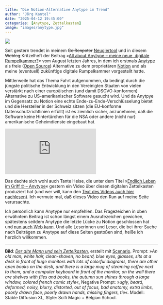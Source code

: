 ```yaml
---
title: "Die Notion-Alternative Anytype im Trend"
author: "Jörg Kantel"
date: "2025-04-12 19:45:00"
categories: [Anytype, Zettelkasten]
image: "images/anytype.jpg"
---
```


[![](images/anytype-b.jpg)](https://www.flickr.com/photos/schockwellenreiter/54035332486/)

Seit gestern trendet in meinem ~~Geißenpeter~~ [Neugiertool](https://www.goatcounter.com/) und in diesem ~~Weblog~~ Kritzelheft der Beitrag »[All about Anytype – meine neue, digitale Rumpelkammer?](https://kantel.github.io/posts/2024081201_anytype/)« vom August letzten Jahres, in dem ich erstmals [Anytype](https://anytype.io/) als freie ([Open Source](https://blog.anytype.io/our-open-philosophy/)) Alternative zu dem proprietären [Notion](http://cognitiones.kantel-chaos-team.de/produktivitaet/notion.html) und als meine (eventuell) zukünftige digitale Rumpelkammer vorgestellt hatte.

Mittlerweile hat das Thema Fahrt aufgenommen, da bedingt durch die jüngste politische Entwicklung in den Vereinigten Staaten von vielen verstärkt nach einer europäischen (und damit DSGVO-konformen) Alternative zu US-amerikanischer Software gesucht wird. Und da Anytpye im Gegensatz zu Notion eine echte Ende-zu-Ende-Verschlüsselung bietet und die Hersteller in der Schweiz sitzen (die EU-konforme Datenschutzrichtlinien erfüllt) ist es ziemlich sicher, anzunehmen, daß die Software keine Hintertürchen für die NSA oder andere (nicht nur) amerikanische Geheimdienste eingebaut hat.

<iframe class="if16_9" src="https://www.youtube.com/embed/MKvDdsa6oyY?si=UjYvFY4NkAC8-86Q" title="YouTube video player" frameborder="0" allow="accelerometer; autoplay; clipboard-write; encrypted-media; gyroscope; picture-in-picture; web-share" referrerpolicy="strict-origin-when-cross-origin" allowfullscreen></iframe>

Das dachte sich wohl auch Tante Heise, die unter dem Titel »[Endlich Leben im Griff 🤓 -- Anytype](https://www.youtube.com/watch?v=MKvDdsa6oyY)« gestern ein Video über diesen digitalen Zettelkasten produziert hat (und wer will, kann den [Text des Videos auch hier nachlesen](https://www.heise.de/news/Notion-Alternative-Anytype-Schoener-sicherer-offline-first-10349463.html)). Ich vermute mal, daß dieses Video den Run auf meine Seite verursachte.

Ich persönlich kann Anytype nur empfehlen. Das Fragezeichen in oben erwähntem Beitrag ist schon längst einem Ausrufezeichen gewichen, spätestens seitdem Anytype die letzte Lücke zu Notion geschlossen hat und [nun auch Web kann](https://kantel.github.io/posts/2025021401_anytype_web/). Und alle Leserinnen und Leser, die bei ihrer Suche nach Beiträgen zu Anytype auf diese Seiten gestoßen sind, heiße ich herzlich willkommen.

---

**Bild**: *[Der alte Mann und sein Zettelkasten](https://www.flickr.com/photos/schockwellenreiter/54035332486/)*, erstellt mit [Scenario](http://cognitiones.kantel-chaos-team.de/technikgeschichte/rechnerundnetze/scenario.html). Prompt: »*An old man, white hair, clean-shaven, no beard, blue eyes, glasses, sits at a desk in front of huge monitors with lots of colorful diagrams, there are other open books on the desk, and there is a large mug of steaming coffee next to them, and a computer keyboard in front of the monitor, on the wall there are shelves with files and books, the autumn sun shines through a large window, colored french comic style*«, Negative Prompt: »*ugly, beard, deformed, noisy, blurry, distorted, out of focus, bad anatomy, extra limbs, poorly drawn face, poorly drawn hands, missing fingers, tie*«. Modell: Stable Diffusion XL, Style: Scifi Magic + Belgian School.

